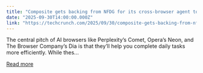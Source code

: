 ```yaml
---
title: "Composite gets backing from NFDG for its cross-browser agent tool"
date: "2025-09-30T14:00:00.000Z"
link: "https://techcrunch.com/2025/09/30/composite-gets-backing-from-nfdg-for-its-cross-browser-agent-tool/"
---
```


The central pitch of AI browsers like Perplexity&#8217;s Comet, Opera&#8217;s Neon, and The Browser Company&#8217;s Dia is that they&#8217;ll help you complete daily tasks more efficiently. While thes...

[Read more](https://techcrunch.com/2025/09/30/composite-gets-backing-from-nfdg-for-its-cross-browser-agent-tool/)
